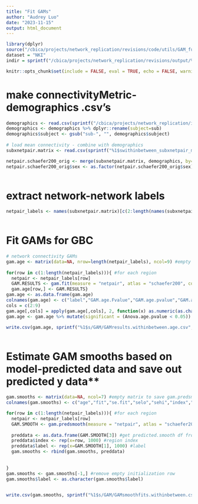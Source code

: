 ```yaml
---
title: "Fit GAMs"
author: "Audrey Luo"
date: "2023-11-15"
output: html_document
---
```

 

```r

library(dplyr)
source("/cbica/projects/network_replication/revisions/code/utils/GAM_functions_revisions.R")
dataset = "NKI"
indir = sprintf("/cbica/projects/network_replication/revisions/output/%1$s/withinbetween/", dataset)

knitr::opts_chunk$set(include = FALSE, eval = TRUE, echo = FALSE, warning = FALSE, message = FALSE) 
```
 
 
# make connectivityMetric-demographics .csv's
```r

demographics <- read.csv(sprintf("/cbica/projects/network_replication/input/%1$s/sample_selection/%1$s_demographics_finalsample_20230629.csv", dataset))
demographics <- demographics %>% dplyr::rename(subject=sub)
demographics$subject <- gsub("sub-", "", demographics$subject)
 
# load mean connectivity - combine with demographics
subxnetpair.matrix <- read.csv(sprintf("%1$swithinbetween_subxnetpair_matrix_schaefer200x7_orig.csv", indir))

netpair.schaefer200_orig <- merge(subxnetpair.matrix, demographics, by="subject")
netpair.schaefer200_orig$sex <- as.factor(netpair.schaefer200_orig$sex)
 
```
  
 
# extract network-network labels 
```r
netpair_labels <- names(subxnetpair.matrix)[c(2:length(names(subxnetpair.matrix)))]
 
```  


# Fit GAMs for GBC 
```r
 
# network connectivity GAMs 
gam.age <- matrix(data=NA, nrow=length(netpair_labels), ncol=9) #empty matrix to save gam.fit output to
 
for(row in c(1:length(netpair_labels))){ #for each region
  netpair <- netpair_labels[row] 
  GAM.RESULTS <- gam.fit(measure = "netpair", atlas = "schaefer200", conn_type = "orig", region = netpair, smooth_var = "age", covariates = "sex + meanFD_avgSes") #run the gam.fit function
  gam.age[row,] <- GAM.RESULTS}
gam.age <- as.data.frame(gam.age)
colnames(gam.age) <- c("label","GAM.age.Fvalue","GAM.age.pvalue","GAM.age.AdjRsq","Anova.age.pvalue","age.onsetchange","age.peakchange","maxage.BNC.increase","age.maturation" )
cols = c(2:9)    
gam.age[,cols] = apply(gam.age[,cols], 2, function(x) as.numeric(as.character(x)))
gam.age <- gam.age %>% mutate(significant = (Anova.age.pvalue < 0.05))

write.csv(gam.age, sprintf("%1$s/GAM/GAMresults.withinbetween.age.csv", indir), row.names = F, quote = F)
     
```

   

# Estimate GAM smooths based on model-predicted data and save out predicted y data**   
```r
gam.smooths <- matrix(data=NA, ncol=7) #empty matrix to save gam.predsmooth fits to
colnames(gam.smooths) <- c("age","fit","se.fit","selo","sehi","index","label")

for(row in c(1:length(netpair_labels))){ #for each region
  netpair <- netpair_labels[row] 
  GAM.SMOOTH <- gam.predsmooth(measure = "netpair", atlas = "schaefer200", conn_type = "orig", region = netpair, smooth_var = "age", covariates = "sex + meanFD_avgSes") #run the gam.predsmooth function
  
  preddata <- as.data.frame(GAM.SMOOTH[3]) #get predicted.smooth df from function output
  preddata$index <- rep(x=row, 1000) #region index
  preddata$label <- rep(x=GAM.SMOOTH[1], 1000) #label
  gam.smooths <- rbind(gam.smooths, preddata)
  
  
}
gam.smooths <- gam.smooths[-1,] #remove empty initialization row
gam.smooths$label <- as.character(gam.smooths$label)

 
write.csv(gam.smooths, sprintf("%1$s/GAM/GAMsmoothfits.withinbetween.csv", indir), row.names = F, quote = F)

 
```

